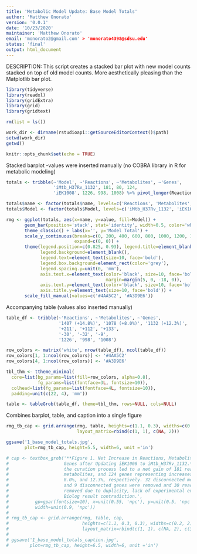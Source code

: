 ```yaml
---
title: 'Metabolic Model Update: Base Model Totals'
author: 'Matthew Onorato'
version: '0.0.1'
date: '10/23/2020'
maintainer: 'Matthew Onorato'
email: 'monorato2@gmail.com' > 'monorato4398@sdsu.edu'
status: 'final'
output: html_document
---
```


DESCRIPTION: This script creates a stacked bar plot with new model counts   
             stacked on top of old model counts. More aesthetically pleasing
             than the Matplotlib bar plot.

```r
library(tidyverse)
library(readxl)
library(gridExtra)
library(grid)
library(gridtext)

rm(list = ls())

work_dir <- dirname(rstudioapi::getSourceEditorContext()$path)
setwd(work_dir)
getwd()

knitr::opts_chunk$set(echo = TRUE)
```


Stacked barplot
-values were inserted manually (no COBRA library in R for metabolic modeling) 
```r
totals <- tribble(~'Model', ~'Reactions', ~'Metabolites', ~'Genes',
                  'iMtb_H37Rv_1132', 181, 80, 124,
                  'iEK1008', 1226, 998, 1008) %>% pivot_longer(Reactions:Genes)

totals$name <- factor(totals$name, levels=c('Reactions', 'Metabolites', 'Genes'))
totals$Model <- factor(totals$Model, levels=c('iMtb_H37Rv_1132', 'iEK1008'))

rmg <- ggplot(totals, aes(x=name, y=value, fill=Model)) + 
       geom_bar(position='stack', stat='identity', width=0.5, color='white') +
       theme_classic() + labs(x='', y='Model Total') +
       scale_y_continuous(breaks=c(0, 200, 400, 600, 800, 1000, 1200, 1400),
                          expand=c(0, 0)) +
       theme(legend.position=c(0.825, 0.93), legend.title=element_blank(),
             legend.background=element_blank(),
             legend.text=element_text(size=10, face='bold'),
             legend.box.background=element_rect(color='grey'),
             legend.spacing.y=unit(0, 'mm'),
             axis.text.x=element_text(color='black', size=10, face='bold',
                                      margin=margin(5, 0, -18, 0)),
             axis.text.y=element_text(color='black', size=10, face='bold'),
             axis.title.y=element_text(size=10, face='bold')) +
       scale_fill_manual(values=c('#4AA5C2', '#A3D9E6'))
```


Accompanying table (values also inserted manually)
```r
table_df <- tribble(~'Reactions', ~'Metabolites', ~'Genes',
                    '1407 (+14.8%)', '1078 (+8.0%)', '1132 (+12.3%)',
                    '+211', '+112', '+133',
                    '-30', '-32', '-9',
                    '1226', '998', '1008')

row_colors <- matrix('white', nrow(table_df), ncol(table_df))
row_colors[1, 1:ncol(row_colors)] <- '#4AA5C2'
row_colors[4, 1:ncol(row_colors)] <- '#A3D9E6'

tbl_thm <- ttheme_minimal(
  core=list(bg_params=list(fill=row_colors, alpha=0.8),
            fg_params=list(fontface=3L, fontsize=10)),
  colhead=list(fg_params=list(fontface=4L, fontsize=10)),
  padding=unit(c(22, 4), 'mm'))

table <- tableGrob(table_df, theme=tbl_thm, rows=NULL, cols=NULL)
```


Combines barplot, table, and caption into a single figure
```r
rmg_tb_cap <- grid.arrange(rmg, table, heights=c(1.1, 0.3), widths=c(0.2, 2),
                           layout_matrix=rbind(c(1, 1), c(NA, 2)))

ggsave('1_base_model_totals.jpg',
       plot=rmg_tb_cap, height=5.5, width=6, unit ='in')

# cap <- textbox_grob('**Figure 1. Net Increase in Reactions, Metabolites, and
#                     Genes after Updating iEK1008 to iMtb_H37Rv_1132.** Overall,
#                     the curation process led to a net gain of 181 reactions, 80
#                     metabolites, and 124 genes representing increases of 14.8%,
#                     8.0%, and 12.3%, respectively. 32 disconnected metabolites
#                     and 9 disconnected genes were removed and 30 reactions were
#                     removed due to duplicity, lack of experimental evidence, or
#                     Biolog result contradiction.',
#          gp=gpar(fontsize=10), x=unit(0.55, 'npc'), y=unit(0.5, 'npc'),
#          width=unit(0.9, 'npc'))
# 
# rmg_tb_cap <- grid.arrange(rmg, table, cap,
#                            heights=c(1.1, 0.3, 0.3), widths=c(0.2, 2),
#                            layout_matrix=rbind(c(1, 1), c(NA, 2), c(3, 3)))
# 
# ggsave('1_base_model_totals_caption.jpg',
#        plot=rmg_tb_cap, height=6.5, width=6, unit ='in')
```
